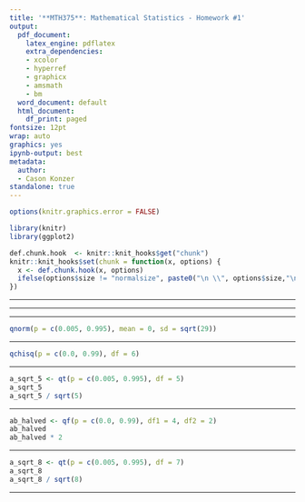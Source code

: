 ```yaml
---
title: '**MTH375**: Mathematical Statistics - Homework #1'
output:
  pdf_document:
    latex_engine: pdflatex
    extra_dependencies:
    - xcolor
    - hyperref
    - graphicx
    - amsmath
    - bm
  word_document: default
  html_document:
    df_print: paged
fontsize: 12pt
wrap: auto
graphics: yes
ipynb-output: best
metadata:
  author:
  - Cason Konzer
standalone: true
---
```


```{=latex}
\begin{center}
  \color{violet}\textit{\large{\href{https://github.com/casonk}{Cason Konzer}}}\color{black} \\
\end{center}
\hrulefill
```

```{=latex}
\vfill 
    \underline{Key Concepts}:  Multivariate normal({$\bm{\mu},\Sigma)$, $\chi^2$ with $n$ df, $t$ with $n$ df, $F$ with $m,n$ df
\newpage
```

```r
options(knitr.graphics.error = FALSE)

library(knitr)
library(ggplot2)

def.chunk.hook  <- knitr::knit_hooks$get("chunk")
knitr::knit_hooks$set(chunk = function(x, options) {
  x <- def.chunk.hook(x, options)
  ifelse(options$size != "normalsize", paste0("\n \\", options$size,"\n\n", x, "\n\n \\normalsize"), x)
})

```

```{=latex}
1.  Suppose that $Z_1,Z_2$ are independent standard normal random variables.  

\noindent Let $Y_1=Z_1-2Z_2$, $Y_2=Z_1-Z_2$.

\hrulefill 
```

```{=latex}
(a)  Find the joint pdf $f_{Y_1,Y_2}(y_1,y_2)$. \ \ 

You may do this either of two ways.  Either (i) use the change of variables theorem from MTH 372, OR   (ii)  evaluate the matrices  $\Sigma$ and $\Sigma^{-1}$ from class, then multiply the necessary matrices and vectors to obtain a formula for  $f_{Y_1,Y_2}(y_1,y_2)$. In either case, obtain a formula containing no matrices and no vectors.
\vspace{10mm}
\\
\textit{Solution}:

\vspace{2.5mm}
We have a system of equations, $\displaystyle 
\bm{Y} = 
\begin{bmatrix}
Y_{1} \\
Y_{2}
\end{bmatrix} = A\bm{Z} + \bm{\mu} =
\begin{bmatrix}
1 & -2 \\
1 & -1
\end{bmatrix}
\begin{bmatrix}
Z_{1} \\
Z_{2}
\end{bmatrix} + 
\begin{bmatrix}
0 \\
0
\end{bmatrix}
$.
\vspace{5mm}
\\
We can solve for $ \displaystyle 
\bm{\Sigma} = \bm{AA^{T}} =
\begin{bmatrix}
1 & -2 \\
1 & -1
\end{bmatrix}
\begin{bmatrix}
1 & 1 \\
-2 & -1
\end{bmatrix} = 
\begin{bmatrix}
5 & 3 \\
3 & 2
\end{bmatrix} = \bm{\Sigma}
$.
\vspace{5mm}
\\
We can now evaluate $ \displaystyle 
\bm{\Sigma}^{-1}.
\vspace{5mm}
\\
\begin{bmatrix}
5 & 3 & 1 & 0 \\
3 & 2 & 0 & 1
\end{bmatrix} = 
\begin{bmatrix}
10 & 6 & 2 & 0 \\
3 & 2 & 0 & 1
\end{bmatrix} = 
\begin{bmatrix}
1 & 0 & 2 & -3 \\
3 & 2 & 0 & 1
\end{bmatrix} = 
\begin{bmatrix}
1 & 0 & 2 & -3 \\
0 & 2 & -6 & 10
\end{bmatrix} = 
\begin{bmatrix}
1 & 0 & 2 & -3 \\
0 & 1 & -3 & 5
\end{bmatrix}
$.
\vspace{5mm}
\\
Our solution yields $ \displaystyle 
\bm{\Sigma}^{-1} = 
\begin{bmatrix}
2 & -3 \\
-3 & 5
\end{bmatrix}
$.
\vspace{5mm}
\\
The last piece we need to evaluate before solving for the joint pdf is $ \displaystyle ||\bm{\Sigma}|| $ .
\vspace{5mm}
\\
$ \displaystyle 
||\bm{\Sigma}|| = 
\left|\left|
\begin{bmatrix}
5 & 3 \\
3 & 2
\end{bmatrix}
\right|\right| = 
|10 -9| = |1|=1
$.
\vspace{5mm}
\\
We can now solve for $ \displaystyle f_{Y_1,Y_2}(y_1,y_2) = 
\frac{e^{-\frac{(\bm{y-\mu)}^{T}\bm{\Sigma}^{-1}(\bm{y-\mu)}}{2}}}{(2\pi)^{\frac{n}{2}}\sqrt{||\bm{\Sigma}||}} = 
\frac{e^{-\frac{(\bm{y)}^{T}\bm{\Sigma}^{-1}(\bm{y)}}{2}}}{(2\pi)^{\frac{2}{2}}\sqrt{1}} = 
\frac{e^{-\frac{(\bm{y)}^{T}\bm{\Sigma}^{-1}(\bm{y)}}{2}}}{2\pi}
$.
\vspace{5mm}
\\
$\displaystyle 
\bm{y}^{T}\bm{\Sigma}^{-1}\bm{y} = 
\begin{bmatrix}
y_{1} & y_{2} 
\end{bmatrix}
\begin{bmatrix}
2 & -3 \\
-3 & 5
\end{bmatrix}
\begin{bmatrix}
y_{1} \\
y_{2}
\end{bmatrix} = 
\begin{bmatrix}
2y_{1} - 3y_{2} & -3y_{1} + 5y_{2}
\end{bmatrix}
\begin{bmatrix}
y_{1} \\
y_{2}
\end{bmatrix} 
$.
\vspace{5mm}
\\
$ \displaystyle
= 2y_{1}^{2} - 3y_{2}y_{1} -3y_{1}y_{2} + 5y_{2}^{2}
= 2y_{1}^{2} - 6y_{1}y_{2} + 5y_{2}^{2}
$.
\vspace{5mm}
\\
By Substitution, $ \displaystyle f_{Y_1,Y_2}(y_1,y_2) =
\frac{1}{2\pi}\exp\left(\frac{-2y_{1}^{2} + 6y_{1}y_{2} - 5y_{2}^{2}}{2}\right).
$

```

---

```{=latex}
\newpage
(b)  Find the marginal pdf $f_{Y_2}(y_2)$.  Don't use integration -- you can derive the needed pdf doing only the simplest  arithmetic using some facts from MTH 372.
\vspace{10mm}
\\
\textit{Solution}:

\vspace{2.5mm}
We have one equation, $\displaystyle 
\bm{Y} = 
Y_{2} = 
A\bm{Z} + \bm{\mu} =
\begin{bmatrix}
1 & -1
\end{bmatrix}
\begin{bmatrix}
Z_{1} \\
Z_{2}
\end{bmatrix} + 
\begin{bmatrix}
0 \\
0
\end{bmatrix}
= Z_1-Z_2
$.
\vspace{5mm}
\\
We can solve for $ \displaystyle 
\bm{\Sigma} = \bm{AA^{T}} =
\begin{bmatrix}
1 & -1
\end{bmatrix}
\begin{bmatrix}
1 \\
-1 
\end{bmatrix} = 
2 = \bm{\Sigma}.
$
\vspace{5mm}
\\
We can now evaluate $ \displaystyle 
\bm{\Sigma}^{-1} 
= \frac{1}{2}.
$
\vspace{5mm}
\\
The last piece we need to evaluate before solving for the joint pdf is $ \displaystyle ||\bm{\Sigma}|| = 2 $.
\vspace{5mm}
\\
We can now solve for $ \displaystyle f_{Y_2}(y_2) = 
\frac{e^{-\frac{(\bm{y-\mu)}^{T}\bm{\Sigma}^{-1}(\bm{y-\mu)}}{2}}}{(2\pi)^{\frac{n}{2}}\sqrt{||\bm{\Sigma}||}} = 
\frac{e^{-\frac{(\bm{y)}^{T}\bm{\Sigma}^{-1}(\bm{y)}}{2}}}{(2\pi)^{\frac{1}{2}}\sqrt{2}} = 
\frac{e^{-\frac{(\bm{y)}^{T}\bm{\Sigma}^{-1}(\bm{y)}}{2}}}{\sqrt{2}\sqrt{2\pi}}.
$
\vspace{5mm}
\\
$\displaystyle 
\bm{y}^{T}\bm{\Sigma}^{-1}\bm{y} = 
y_{2}\frac{1}{2}y_{2} = \frac{y_{2}^{2}}{2}.
$
\vspace{5mm}
\\
By Substitution, $ \displaystyle f_{Y_2}(y_2) =
\frac{1}{\sqrt{2}\sqrt{2\pi}}\exp\left({\frac{-y_{2}^{2}}{4}}\right).
$
```

---

```{=latex}
\newpage
(c)  Find the conditional pdf of $Y_1$ given $Y_2=1$, that is, \ $f_{Y_1|Y_2}(y_1|1)$.   Use (a) and (b), and do the necessary division.  By completing the square,  identify by name -- {\em including parameters} -- the required conditional pdf.
\vspace{10mm}
\\
\textit{Solution}:

\vspace{2.5mm}
$ \displaystyle 
f_{Y_1|Y_2}(y_1|y_2) = \frac{f_{Y_1,Y_2}(y_1,y_2)}{f_{Y_2}(y_2)} = 
\frac{\frac{1}{2\pi}\exp\left(\frac{-2y_{1}^{2} + 6y_{1}y_{2} - 5y_{2}^{2}}{2}\right)}{\frac{1}{\sqrt{2}\sqrt{2\pi}}\exp\left({\frac{-y_{2}^{2}}{4}}\right)} = 
\frac{\sqrt{2}\exp\left(\frac{-2y_{1}^{2} + 6y_{1}y_{2} - 5y_{2}^{2}}{2}\right)}{\sqrt{2\pi}\exp\left({\frac{-y_{2}^{2}}{4}}\right)}.
\vspace{5mm}
\\ =
\frac{\sqrt{2}\exp\left(\frac{-4y_{1}^{2} + 12y_{1}y_{2} - 10y_{2}^{2}}{4} - \frac{-y_{2}^{2}}{4}\right)}{\sqrt{2\pi}} = 
\frac{\sqrt{2}\exp\left(\frac{-4y_{1}^{2} + 12y_{1}y_{2} - 9y_{2}^{2}}{4} \right)}{\sqrt{2\pi}}.
\vspace{5mm}
\\
f_{Y_1|Y_2}(y_1|y_2 = 1) = \frac{f_{Y_1,Y_2}(y_1,y_2 = 1)}{f_{Y_2}(y_2 = 1)} = 
\frac{\sqrt{2}\exp\left(\frac{-4y_{1}^{2} + 12y_{1}(1) - 9(1)^{2}}{4} \right)}{\sqrt{2\pi}} = 
\frac{\sqrt{2}\exp\left(\frac{-4y_{1}^{2} + 12y_{1} - 9}{4} \right)}{\sqrt{2\pi}}.
\vspace{5mm}
\\ =
\frac{\sqrt{2}\exp\left(-(\frac{1}{2})(\frac{4y_{1}^{2} - 12y_{1} + 9}{2}) \right)}{\sqrt{2\pi}} = 
\frac{\sqrt{2}\exp\left(-(\frac{1}{2})(2y_{1}^{2} - 6y_{1} + 4.5) \right)}{\sqrt{2\pi}} = 
\frac{\sqrt{2}\exp\left(-(y_{1}^{2} - 3y_{1} + 2.25) \right)}{\sqrt{2\pi}}.
\vspace{5mm}
\\ =
\frac{\sqrt{2}\exp\left(-(y_{1} - 1.5)^2 \right)}{\sqrt{2\pi}} $.
\vspace{5mm}
\\
It is now worthwhile to considerd the pdf of Random Variable $ X \thicksim N(\mu, \sigma^2) $.
\vspace{5mm}
\\ $ \displaystyle
f_{X}(x) = \frac{1}{\sigma\sqrt{2\pi}}\exp\left(-\frac{1}{2\sigma^2}(x-\mu)^2\right) $.
\vspace{5mm}
\\ 
Under close inspection, we can see that our above distribution for $ f_{Y_1|Y_2}(y_1|y_2=1) $ 
is normal, taking $\displaystyle \sigma = \frac{1}{\sqrt{2}}$, $\displaystyle \sigma^2 = \frac{1}{2}$, and $\displaystyle \mu = 1.5$.

```

---

```{=latex}
\newpage
```

```{=latex}
2.  Suppose $Z_1,Z_2,\ldots,Z_6$ are independent standard normal random variables.   

\hrulefill 

\vspace{5mm}
```

```{=latex}
(a)  Find a number $a$ such that $P(-a<3Z_1+2Z_2-4Z_3<a)=.99$.
\vspace{10mm}
\\
\textit{Solution}:

\vspace{2.5mm}
Let $A = 3Z_1+2Z_2-4Z_3 $.

$A \thicksim N(0,(3^2 + 2^2 + 4^2)) \thicksim N(0,(9 + 4 + 16)) \thicksim N(0,29)$.

As $ V(A) = 29 $, $ \sigma_{A} = \sqrt{29} $.

We now wish to have probabilities for $ -a $ corresponding to $ 0.005 $ and $ a $ corresponding to $ 0.995 $.
\vspace{5mm}
```

```r
qnorm(p = c(0.005, 0.995), mean = 0, sd = sqrt(29))
```

```{=latex}
\vspace{5mm}
We can see here that $ a = 13.87127 $ is the solution.
```

---

```{=latex}
\vspace{5mm}
(b)  Find numbers $a,b$ such that $P(a<Z_1^2+Z_2^2+\cdots +Z_6^2 <b)=.99$.
\vspace{10mm}
\\
\textit{Solution}:

\vspace{2.5mm}
Let $B = Z_1^2+Z_2^2+Z_3^2+Z_4^2+Z_5^2+Z_6^2 \\
B \thicksim \chi_6^2$.

Let us make the generalizing assumption $ a = 0$.

We now wish to have probabilities for $ a $ corresponding to $ 0.0 $ and $ b $ corresponding to $ 0.99 $.
\vspace{5mm}
```

```r
qchisq(p = c(0.0, 0.99), df = 6)
```

```{=latex}
\vspace{5mm}
We can see here that $ a = 0.0 $ and $ b = 16.81189 $ is one solution.
```

---

```{=latex}
\newpage
\vspace{5mm}
(c) Find a numbers $a$ such that $\displaystyle P\left( -a < \frac{Z_1}{\sqrt{Z^2_2+Z^2_3+\cdots+Z^2_6}} < a \right)=.99$.
\vspace{10mm}
\\
\textit{Solution}:

\vspace{2.5mm}
Let $\displaystyle C = \frac{Z_1}{\sqrt{Z^2_2+Z^2_3+\cdots+Z^2_6}} $.

\vspace{2.5mm}
We will leverage the following two points to solve this problem: 
\vspace{2.5mm}
\begin{itemize}
  \item $\displaystyle C\sqrt{5} = \frac{Z_1\sqrt{6}}{\sqrt{Z^2_2+Z^2_3+\cdots+Z^2_6}} \thicksim T_5$.
  \vspace{2.5mm}
  \item $\displaystyle P\left( -a < \frac{Z_1}{\sqrt{Z^2_2+Z^2_3+\cdots+Z^2_6}} < a \right) = 
  P\left( -a\sqrt{5} < \frac{Z_1\sqrt{5}}{\sqrt{Z^2_2+Z^2_3+\cdots+Z^2_6}} < a\sqrt{5} \right)$.
\end{itemize}
\vspace{5mm}
We now wish to have probabilities for $ -a\sqrt{5} $ corresponding to $ 0.005 $ and $ a\sqrt{5} $ corresponding to $ 0.995 $.

In particular, we will solve $\displaystyle P\left( -a\sqrt{5} < T_5 < a\sqrt{5} \right) = 0.99$. 
\vspace{5mm}
```

```r
a_sqrt_5 <- qt(p = c(0.005, 0.995), df = 5)
a_sqrt_5
a_sqrt_5 / sqrt(5)
```

```{=latex}
\vspace{5mm}
We can see here that $ a = 1.803229 $ is the solution.
```

---

```{=latex}
\newpage
\vspace{5mm}
(d) Find numbers $a,b$ such that: $\displaystyle P\left( a < \frac{Z^2_1+Z^2_2+Z^2_3+Z^2_4}{Z^2_5+Z^2_6} < b \right)=.99$.
\vspace{10mm}
\\
\textit{Solution}:

\vspace{2.5mm}
Let $\displaystyle D = \frac{Z^2_1+Z^2_2+Z^2_3+Z^2_4}{Z^2_5+Z^2_6} $.

\vspace{2.5mm}
We will leverage the following two points to solve this problem: 
\vspace{2.5mm}
\begin{itemize}
  \item $\displaystyle \frac{D}{2} = \frac{1}{2} \cdot \frac{Z^2_1+Z^2_2+Z^2_3+Z^2_4}{Z^2_5+Z^2_6} 
  = \frac{2\chi_4}{4\chi_2} \thicksim F_{4,2}$.
  \vspace{2.5mm}
  \item $\displaystyle P\left( a < \frac{Z^2_1+Z^2_2+Z^2_3+Z^2_4}{Z^2_5+Z^2_6} < b \right) = 
  P\left( \frac{a}{2} < \frac{1}{2} \cdot \frac{Z^2_1+Z^2_2+Z^2_3+Z^2_4}{Z^2_5+Z^2_6} < \frac{b}{2} \right)$.
\end{itemize}
\vspace{5mm}
Let us make the generalizing assumption $ a = 0$.

We now wish to have probabilities for $ a $ corresponding to $ 0.0 $ and $ b $ corresponding to $ 0.99 $.

In particular, we will solve $\displaystyle P\left( 0 < F_{4,2} < \frac{b}{2} \right) = 0.99$. 
\vspace{5mm}
```

```r
ab_halved <- qf(p = c(0.0, 0.99), df1 = 4, df2 = 2)
ab_halved
ab_halved * 2
```

```{=latex}
\vspace{5mm}
We can see here that $ a = 0.0 $ and $ b = 198.4987 $ is one solution.
```

---

```{=latex}
\newpage
```

```{=latex}
% https://online.stat.psu.edu/stat414/lesson/26/26.3

3.  Let $X_1,X_2,\ldots,X_8$ be independent normal($\mu,\sigma^2$)  random variables, 

\noindent $\displaystyle \overline{X} = \frac{X_1+X_2+\ldots+X_8}{8}$, and $\displaystyle S^2 = \frac17\sum_{i=1}^8 (X_i- \overline{X})^2$.

Find a number $a$ such that $\displaystyle  P\left( -a<  \frac{\overline{X} - \mu}{S}  <a\right) =.99$. 

\hrulefill 
\vspace{10mm}
\\
\textit{Solution}:

\vspace{2.5mm}
We will leverage the following from class in this solution... 
\vspace{2.5mm}
\begin{itemize}
  \item $ \displaystyle \overline{X} \thicksim N(\mu, \frac{\sigma^2}{n}) $.
  \vspace{2.5mm}
  \item $ \displaystyle \frac{(n-1)S^2}{\sigma^2} = \frac{1}{\sigma^2}\sum_{i=1}^n (X_{i} - \overline{X})^{2} \thicksim \chi_{n-1}^2 $.
  \vspace{2.5mm}
  \item $\overline{X}$ and $S$ are independent.
\end{itemize}
\vspace{2.5mm}

Letting $ \displaystyle Y = \frac{\overline{X} - \mu}{S} $.

Under close inspection, for arbitrary $n$, we can see the following... 
\vspace{2.5mm}
\\
$ \displaystyle 
Y \cdot \sqrt{n} = 
\frac{\overline{X} - \mu}{\color{purple}S\color{black}} \cdot \sqrt{n} \cdot \frac{\color{purple}\sigma}{\color{black}\sigma} \cdot \frac{\color{blue}\sqrt{n-1}}{\color{purple}\sqrt{n-1}\color{black}} = 
\frac{(\overline{X} - \mu)\sqrt{n}}{\sigma} \cdot \color{purple} \frac{\sqrt{\sigma^2}}{\sqrt{S^2}\sqrt{n-1}} \color{black} \cdot \color{blue} \frac{\sqrt{n-1}}{1} \color{black} \thicksim 
Z \cdot \frac{\color{blue}\sqrt{n-1}\color{black}}{\color{purple}\sqrt{\chi_{n-1}^{2}}\color{black}} \thicksim 
T_{n-1} $.

\vspace{2.5mm}
We will thus leverage the following two points to solve this problem: 
\vspace{2.5mm}
\begin{itemize}
  \item $\displaystyle Y\sqrt{8} = \frac{(\overline{X} - \mu)\sqrt{8}}{\sigma} \cdot \color{purple} \frac{\sqrt{\sigma^2}}{\sqrt{S^2}\sqrt{7}} \color{black} \cdot \color{blue} \frac{\sqrt{7}}{1} \color{black} \thicksim Z \cdot \frac{\color{blue}\sqrt{7}\color{black}}{\color{purple}\sqrt{\chi_{7}^{2}}\color{black}} \thicksim  T_7$.
  \vspace{2.5mm}
  \item $\displaystyle P\left( -a < \frac{\overline{X} - \mu}{S} < a \right) = 
  P\left( -a\sqrt{8} < \frac{(\overline{X} - \mu)\sqrt{8}}{\sigma} \cdot \color{purple} \frac{\sqrt{\sigma^2}}{\sqrt{S^2}\sqrt{7}} \color{black} \cdot \color{blue} \frac{\sqrt{7}}{1} \color{black} < a\sqrt{8} \right)$.
\end{itemize}
\vspace{5mm}
We now wish to have probabilities for $ -a\sqrt{8} $ corresponding to $ 0.005 $ and $ a\sqrt{8} $ corresponding to $ 0.995 $.

In particular, we will solve $\displaystyle P\left( -a\sqrt{8} < T_7 < a\sqrt{8} \right) = 0.99$. 
\vspace{5mm}
```

```r
a_sqrt_8 <- qt(p = c(0.005, 0.995), df = 7)
a_sqrt_8
a_sqrt_8 / sqrt(8)
```

```{=latex}
\vspace{5mm}
We can see here that $ a = 1.237254 $ is the solution.
```

---

```{=latex}
\newpage
```

